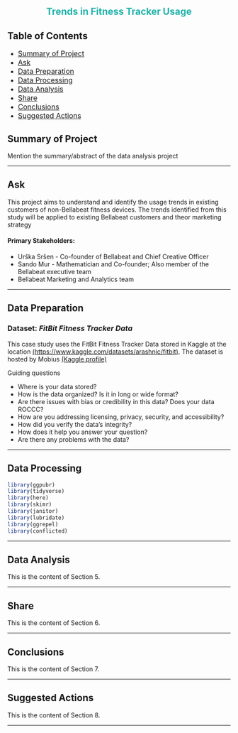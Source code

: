 <div style="text-align:center;">
# <span style="color:#20B2AA"> Trends in Fitness Tracker Usage </span>
</div>

<!-- Creating a style to control the table of contents -->
<style>
.toc-item {
    font-size: 16px; /* Adjust the font size as needed */
    display: block; /* Forces each item onto a new line */
}
</style>

## Table of Contents

- <span class="toc-item">[Summary of Project](#section-1)</span>
- <span class="toc-item">[Ask](#section-2)</span>
- <span class="toc-item">[Data Preparation](#section-3)</span>
- <span class="toc-item">[Data Processing](#section-4)</span>
- <span class="toc-item">[Data Analysis](#section-5)</span>
- <span class="toc-item">[Share](#section-6)</span>
- <span class="toc-item">[Conclusions](#section-7)</span>
- <span class="toc-item">[Suggested Actions](#section-8)</span>


## Summary of Project {#section-1}

Mention the summary/abstract of the data analysis project

-------------------------------------------

## Ask {#section-2}

This project aims to understand and identify the usage trends in existing customers of 
non-Bellabeat fitness devices. The trends identified from this study will be applied to existing Bellabeat customers and theor marketing strategy

#### Primary Stakeholders:

- Urška Sršen - Co-founder of Bellabeat and Chief Creative Officer 
- Sando Mur - Mathematician and Co-founder; Also member of the Bellabeat executive team
- Bellabeat Marketing and Analytics team 

-------------------------------------------

## Data Preparation {#section-3}

### Dataset: *FitBit Fitness Tracker Data*

This case study uses the FitBit Fitness Tracker Data stored in Kaggle at the location [(https://www.kaggle.com/datasets/arashnic/fitbit)](https://www.kaggle.com/datasets/arashnic/fitbit). The dataset is hosted by Mobius [(Kaggle profile)](https://www.kaggle.com/arashnic)

Guiding questions

- Where is your data stored?
- How is the data organized? Is it in long or wide format?
- Are there issues with bias or credibility in this data? Does your data ROCCC?
- How are you addressing licensing, privacy, security, and accessibility?
- How did you verify the data’s integrity?
- How does it help you answer your question?
- Are there any problems with the data?

-------------------------------------------

## Data Processing {#section-4}

```r
library(ggpubr)
library(tidyverse)
library(here)
library(skimr)
library(janitor)
library(lubridate)
library(ggrepel)
library(conflicted)
```

-------------------------------------------

## Data Analysis {#section-5}

This is the content of Section 5.

-------------------------------------------

## Share {#section-6}

This is the content of Section 6.

-------------------------------------------

## Conclusions {#section-7}

This is the content of Section 7.

-------------------------------------------

## Suggested Actions {#section-8}

This is the content of Section 8.

-------------------------------------------
